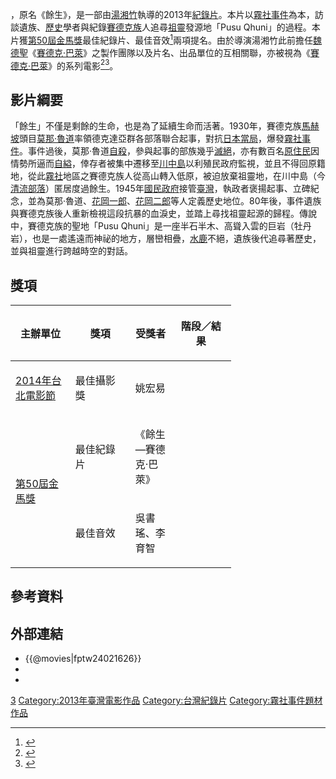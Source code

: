 {{Infobox Film
|片名          = 餘生—賽德克·巴萊
|電影原名      = ''{{lang|en|Pusu Qhuni}}''
|圖像          = 
|圖像說明      = 
|導演          = [[湯湘竹|湯湘竹]]
|監製          = [[魏德聖|魏德聖]]、黃志明
|製片          = 
|編劇          = 
|劇本          = 
|故事          = 
|統籌          = 
|主演          = 
|分級          = 輔導級
|副標題        = 
|主題曲        = 
|片頭曲        = 
|片尾曲        = 
|配樂          = [[陳建年|陳建年]]
|攝影          = 姚宏易
|剪輯          = 廖慶松
|製片商        = 果子電影有限公司
|發行商        = 
|上映日期      = {{film date|2013|11|15|[[金馬國際影展|金馬國際影展]]|2014|10|24|臺灣}}
|發行日期      = 
|片長          = 154 分鐘
|產地          = {{台灣電影產地}}
|語言          = [[華語|華語]]、[[賽德克語|賽德克語]]、日語
|官方網站      = 
|預算          = 
|票房          = 
|imdb_id       = 
}}

{{engname|《餘生—賽德克·巴萊》|''Pusu Qhuni''}}，原名《餘生》，是一部由[[湯湘竹|湯湘竹]]執導的2013年[[紀錄片|紀錄片]]。本片以[[霧社事件|霧社事件]]為本，訪談遺族、[[歷史|歷史]]學者與紀錄[[賽德克族|賽德克族]]人追尋[[祖靈|祖靈]]發源地「Pusu Qhuni」的過程。本片獲[[第50屆金馬獎|第50屆金馬獎]]最佳紀錄片、最佳音效<ref>{{cite web|author=Taipei Golden Horse Film Festival Executive Committee|title=入圍暨得獎名單|url=http://www.goldenhorse.org.tw/ui/index.php?class=ghac&func=nw|work=2013 台北金馬影展 Taipei Golden Horse Film Festival|accessdate=2013-11-18|deadurl=yes|archiveurl=https://web.archive.org/web/20111006115814/http://www.goldenhorse.org.tw/ui/index.php?class=ghac&func=nw|archivedate=2011-10-06}}</ref>兩項提名。由於導演湯湘竹此前擔任[[魏德聖|魏德聖]]《[[賽德克·巴萊|賽德克·巴萊]]》之製作團隊以及片名、出品單位的互相關聯，亦被視為《[[賽德克·巴萊|賽德克·巴萊]]》的系列電影<ref>{{cite news|author=記者鄒念祖／台北報導|title=馬志翔林慶台 挺紀錄片餘生|url=http://www.libertytimes.com.tw/2013/new/nov/16/today-show7.htm|accessdate=2013-11-18|newspaper=自由電子報|date=2013-11-16|archive-date=2014-01-22|archive-url=https://web.archive.org/web/20140122050914/http://www.libertytimes.com.tw/2013/new/nov/16/today-show7.htm|dead-url=no}}</ref><ref>{{cite news|author=黃茂松、黃郁茗、陳儒桓／台北—南投報導|title=〈獨家〉「賽德克」第3集！紀錄片「餘生」　魏導當監製|url=http://www.tvbs.com.tw/news/news_list.asp?no=jimmyliu220110915193609|accessdate=2013-11-18|newspaper=聯意製作股份有限公司|date=2011-09-15|archive-date=2014-03-09|archive-url=https://web.archive.org/web/20140309142858/http://www.tvbs.com.tw/news/news_list.asp?no=jimmyliu220110915193609|dead-url=no}}</ref>。

== 影片綱要 ==
「餘生」不僅是剩餘的生命，也是為了延續生命而活著。1930年，賽德克族[[馬赫坡|馬赫坡]]頭目[[莫那·魯道|莫那·魯道]]率領德克達亞群各部落聯合起事，對抗[[臺灣日治時期|日本當局]]，爆發[[霧社事件|霧社事件]]。事件過後，莫那·魯道[[自殺|自殺]]，參與起事的部族幾乎[[滅絕|滅絕]]，亦有數百名[[原住民|原住民]]因情勢所逼而[[自縊|自縊]]，倖存者被集中遷移至[[川中島|川中島]]以利殖民政府監視，並且不得回原籍地，從此[[霧社|霧社]]地區之賽德克族人從高山轉入低原，被迫放棄祖靈地，在川中島（今[[清流部落|清流部落]]）匿居度過餘生。1945年[[國民政府|國民政府]]接管[[臺灣|臺灣]]，執政者褒揚起事、立碑紀念，並為莫那·魯道、[[花岡一郎|花岡一郎]]、[[花岡二郎|花岡二郎]]等人定義歷史地位。80年後，事件遺族與賽德克族後人重新檢視這段抗暴的血淚史，並踏上尋找祖靈起源的歸程。傳說中，賽德克族的聖地「Pusu Qhuni」是一座半石半木、高聳入雲的巨岩（牡丹岩），也是一處遙遠而神祕的地方，層巒相疊，[[臺灣水鹿|水鹿]]不絕，遺族後代追尋著歷史，並與祖靈進行跨越時空的對話。

== 獎項 ==
{| class="wikitable" width="70%"
|-align=center
! width="25%"|主辦單位
! width="25%"|獎項
! width=<!保留調整空間"25%">|受獎者
! width="25%"|階段／結果
|- align=center
|[[2014年台北電影節|2014年台北電影節]]
| 最佳攝影獎
| 姚宏易
| {{won}}
|- align=center
| rowspan="2"|[[第50屆金馬獎|第50屆金馬獎]]
| 最佳紀錄片
| 《餘生—賽德克·巴萊》
| {{nom}}
|- align=center
| 最佳音效
| 吳書瑤、李育智
| {{nom}}
|}

== 參考資料 ==
{{reflist}}

== 外部連結 ==
*{{@movies|fptw24021626}}
*{{Mtime|207018}}
*{{douban}}

{{台北電影獎最佳攝影}}
{{DEFAULTSORT:Yu餘}}
[[Category:2010年代紀錄片|3]]
[[Category:2013年臺灣電影作品|Category:2013年臺灣電影作品]]
[[Category:台灣紀錄片|Category:台灣紀錄片]]
[[Category:霧社事件題材作品|Category:霧社事件題材作品]]